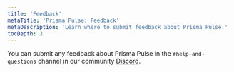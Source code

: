 ```yaml
---
title: 'Feedback'
metaTitle: 'Prisma Pulse: Feedback'
metaDescription: 'Learn where to submit feedback about Prisma Pulse.'
tocDepth: 3
---
```


You can submit any feedback about Prisma Pulse in the `#help-and-questions` channel in our community [Discord](https://pris.ly/discord).
